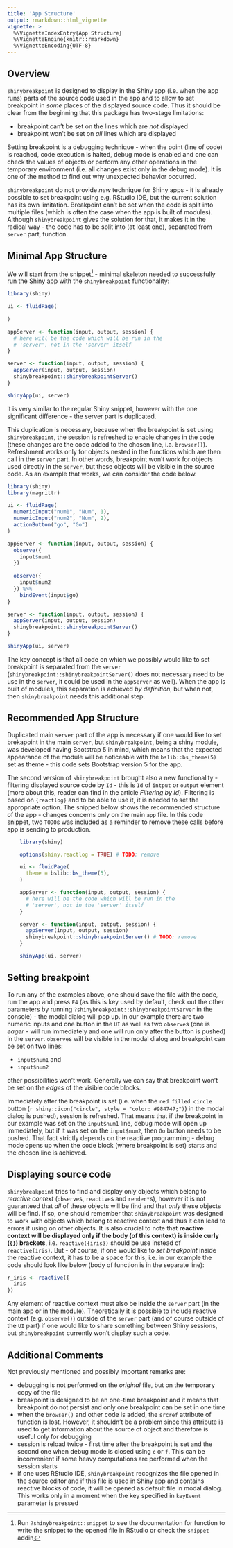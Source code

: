 ```yaml
---
title: 'App Structure'
output: rmarkdown::html_vignette
vignette: >
  %\VignetteIndexEntry{App Structure}
  %\VignetteEngine{knitr::rmarkdown}
  %\VignetteEncoding{UTF-8}
---
```


## Overview

`shinybreakpoint` is designed to display in the Shiny app (i.e. when the app runs) parts of the source code used in the app and to allow to set breakpoint in *some* places of the displayed source code. Thus it should be clear from the beginning that this package has two-stage limitations:

-   breakpoint can't be set on the lines which are *not* displayed
-   breakpoint won't be set on *all* lines which are displayed

Setting breakpoint is a debugging technique - when the point (line of code) is reached, code execution is halted, debug mode is enabled and one can check the values of objects or perform any other operations in the temporary environment (i.e. all changes exist only in the debug mode). It is one of the method to find out why unexpected behavior occurred.

`shinybreakpoint` do not provide *new* technique for Shiny apps - it is already possible to set breakpoint using e.g. RStudio IDE, but the current solution has its own limitation. Breakpoint can't be set when the code is split into multiple files (which is often the case when the app is built of modules). Although `shinybreakpoint` gives the solution for that, it makes it in the radical way - the code has to be split into (at least one), separated from `server` part, function.

## Minimal App Structure

We will start from the snippet[^1] - minimal skeleton needed to successfully run the Shiny app with the `shinybreakpoint` functionality:

[^1]: Run `?shinybreakpoint::snippet` to see the documentation for function to write the snippet to the opened file in RStudio or check the `snippet` addin

```r
library(shiny)

ui <- fluidPage(
  
)

appServer <- function(input, output, session) {
  # here will be the code which will be run in the
  # 'server', not in the 'server' itself
}

server <- function(input, output, session) {
  appServer(input, output, session)
  shinybreakpoint::shinybreakpointServer()
}

shinyApp(ui, server)
```

it is very similar to the regular Shiny snippet, however with the one significant difference - the server part is duplicated.

This duplication is necessary, because when the breakpoint is set using `shinybreakpoint`, the session is refreshed to enable changes in the code (these changes are the code added to the chosen line, i.a. `browser()`). Refreshment works only for objects nested in the functions which are then call in the `server` part. In other words, breakpoint won't work for objects used directly in the `server`, but these objects will be visible in the source code. As an example that works, we can consider the code below.

```r
library(shiny)
library(magrittr)

ui <- fluidPage(
  numericInput("num1", "Num", 1),
  numericInput("num2", "Num", 2),
  actionButton("go", "Go")
)

appServer <- function(input, output, session) {
  observe({
    input$num1
  })
  
  observe({
    input$num2
  }) %>% 
    bindEvent(input$go)
}

server <- function(input, output, session) {
  appServer(input, output, session)
  shinybreakpoint::shinybreakpointServer()
}

shinyApp(ui, server)
```

The key concept is that all code on which we possibly would like to set breakpoint is separated from the `server` (`shinybreakpoint::shinybreakpointServer()` does not necessary need to be use in the `server`, it could be used in the `appServer` as well). When the app is built of modules, this separation is achieved *by definition*, but when not, then `shinybreakpoint` needs this additional step.

## Recommended App Structure

Duplicated main `server` part of the app is necessary if one would like to set brekapoint in the main `server`, but `shinybreakpoint`, being a shiny module, was developed having Bootstrap 5 in mind, which means that the expected appearance of the module will be noticeable with the `bslib::bs_theme(5)` set as theme - this code sets Bootstrap version 5 for the app.

The second version of `shinybreakpoint` brought also a new functionality - filtering displayed source code by `Id` - this is `Id` of `intput` or `output` element (more about this, reader can find in the article <i>Filtering by Id</i>). Filtering is based on `{reactlog}` and to be able to use it, it is needed to set the appropriate option. The snipped below shows the recommended structure of the app - changes concerns only on the main `app` file. In this code snippet, two `TODO`s was included as a reminder to remove these calls before app is sending to production.

```r
    library(shiny)

    options(shiny.reactlog = TRUE) # TODO: remove

    ui <- fluidPage(
      theme = bslib::bs_theme(5),
    )

    appServer <- function(input, output, session) {
      # here will be the code which will be run in the
      # 'server', not in the 'server' itself
    }

    server <- function(input, output, session) {
      appServer(input, output, session)
      shinybreakpoint::shinybreakpointServer() # TODO: remove
    }

    shinyApp(ui, server)
```

## Setting breakpoint

To run any of the examples above, one should save the file with the code, run the app and press `F4` (as this is key used by default, check out the other parameters by running `?shinybreakpoint::shinybreakpointServer` in the console) - the modal dialog will pop up. In our example there are two numeric inputs and one button in the `UI` as well as two `observe`s (one is *eager* - will run immediately and one will run only after the button is pushed) in the `server`. `observe`s will be visible in the modal dialog and breakpoint can be set on two lines:

-   `input$num1` and
-   `input$num2`

other possibilities won't work. Generally we can say that breakpoint won't be set on the *edges* of the visible code blocks.

Immediately after the breakpoint is set (i.e. when the `red filled circle` button (`r shiny::icon("circle", style = "color: #984747;")`) in the modal dialog is pushed), session is refreshed. That means that if the breakpoint in our example was set on the `input$num1` line, debug mode will open up immediately, but if it was set on the `input$num2`, then `Go` button needs to be pushed. That fact strictly depends on the reactive programming - debug mode opens up when the code block (where breakpoint is set) starts and the chosen line is achieved.

## Displaying source code

`shinybreakpoint` tries to find and display only objects which belong to *reactive context* (`observe`s, `reactive`s and `render*`s), however it is not guaranteed that *all* of these objects will be find and that *only* these objects will be find. If so, one should remember that `shinybreakpoint` was designed to work with objects which belong to reactive context and thus it can lead to errors if using on other objects. It is also crucial to note that **reactive context will be displayed only if the body (of this context) is inside curly (`{}`) brackets**, i.e. `reactive({iris})` should be use instead of `reactive(iris)`. But - of course, if one would like to *set breakpoint* inside the reactive context, it has to be a space for this, i.e. in our example the code should look like below (body of function is in the separate line):

```r
r_iris <- reactive({
  iris
})
```

Any element of reactive context must also be inside the `server` part (in the main app or in the module). Theoretically it is possible to include reactive context (e.g. `observe()`) outside of the `server` part (and of course outside of the `UI` part) if one would like to share something between Shiny sessions, but `shinybreakpoint` currently won't display such a code.

## Additional Comments

Not previously mentioned and possibly important remarks are:

-   debugging is not performed on the *original* file, but on the temporary copy of the file
-   breakpoint is designed to be an one-time breakpoint and it means that breakpoint do not persist and only one breakpoint can be set in one time
-   when the `browser()` and other code is added, the `srcref` attribute of function is lost. However, it shouldn't be a problem since this attribute is used to get information about the source of object and therefore is useful only for debugging
-   session is reload twice - first time after the breakpoint is set and the second one when debug mode is closed using `c` or `f`. This can be inconvenient if some heavy computations are performed when the session starts
-   if one uses RStudio IDE, `shinybreakpoint` recognizes the file opened in the source editor and if this file is used in Shiny app and contains reactive blocks of code, it will be opened as default file in modal dialog. This works only in a moment when the key specified in `keyEvent` parameter is pressed
